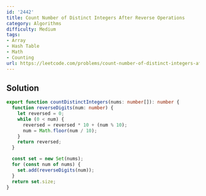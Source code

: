 ```yaml
---
id: '2442'
title: Count Number of Distinct Integers After Reverse Operations
category: Algorithms
difficulty: Medium
tags:
- Array
- Hash Table
- Math
- Counting
url: https://leetcode.com/problems/count-number-of-distinct-integers-after-reverse-operations
---
```


## Solution

```typescript filename="solution.ts" copy
export function countDistinctIntegers(nums: number[]): number {
  function reverseDigits(num: number) {
    let reversed = 0;
    while (0 < num) {
      reversed = reversed * 10 + (num % 10);
      num = Math.floor(num / 10);
    }
    return reversed;
  }

  const set = new Set(nums);
  for (const num of nums) {
    set.add(reverseDigits(num));
  }
  return set.size;
}
```

